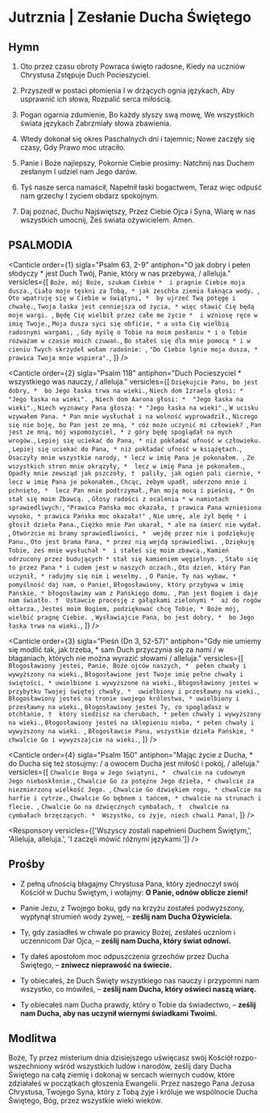 # Jutrznia | Zesłanie Ducha Świętego

<OpeningVersicle />

## Hymn

1. Oto przez czasu obroty
Powraca święto radosne,
Kiedy na uczniów Chrystusa
Zstępuje Duch Pocieszyciel.

2. Przyszedł w postaci płomienia
I w drżących ognia językach,
Aby usprawnić ich słowa,
Rozpalić serca miłością.

3. Pogan ogarnia zdumienie,
Bo każdy słyszy swą mowę,
We wszystkich świata językach
Zabrzmiały słowa zbawienia.

4. Wtedy dokonał się okres
Paschalnych dni i tajemnic;
Nowe zaczęły się czasy,
Gdy Prawo moc utraciło.

5. Panie i Boże najlepszy,
Pokornie Ciebie prosimy:
Natchnij nas Duchem zesłanym
I udziel nam Jego darów.

6. Tyś nasze serca namaścił,
Napełnił łaski bogactwem,
Teraz więc odpuść nam grzechy
I życiem obdarz spokojnym.

7. Daj poznać, Duchu Najświętszy,
Przez Ciebie Ojca i Syna,
Wiarę w nas wszystkich umocnij,
Żeś świata ożywicielem. Amen.

## PSALMODIA

<Canticle
  order={1}
  sigla="Psalm 63, 2-9"
  antiphon="O jak dobry i pełen słodyczy * jest Duch Twój, Panie, który w nas przebywa, / alleluja."
  versicles={[
    `Boże, mój Boże, szukam Ciebie * 
i pragnie Ciebie moja dusza.`,
    `Ciało moje tęskni za Tobą, *
jak zeschła ziemia łaknąca wody. `,
    `Oto wpatruję się w Ciebie w świątyni, * 
by ujrzeć Twą potęgę i chwałę.`,
    `Twoja łaska jest cenniejsza od życia, *
więc sławić Cię będą moje wargi. `,
    `Będę Cię wielbił przez całe me życie * 
i wzniosę ręce w imię Twoje.`,
    `Moja dusza syci się obficie, *
a usta Cię wielbią radosnymi wargami, `,
    `Gdy myślę o Tobie na moim posłaniu *
i o Tobie rozważam w czasie moich czuwań.`,
    `Bo stałeś się dla mnie pomocą *
i w cieniu Twych skrzydeł wołam radośnie: `,
    `"Do Ciebie lgnie moja dusza, *
prawica Twoja mnie wspiera".`,
  ]}
/>

<Canticle
  order={2}
  sigla="Psalm 118"
  antiphon="Duch Pocieszyciel * wszystkiego was nauczy, / alleluja."
  versicles={[
    `Dziękujcie Panu, bo jest dobry, * 
bo Jego łaska trwa na wieki.`,
    `Niech dom Izraela głosi: *
"Jego łaska na wieki". `,
    `Niech dom Aarona głosi: * 
"Jego łaska na wieki".`,
    `Niech wyznawcy Pana głoszą: *
"Jego łaska na wieki".`,
    `W ucisku wzywałem Pana. *
Pan mnie wysłuchał i na wolność wyprowadził.`,
    `Niczego się nie boję, bo Pan jest ze mną, *
cóż może uczynić mi człowiek? `,
    `Pan jest ze mną, mój wspomożyciel, *
z góry będę spoglądał na mych wrogów.`,
    `Lepiej się uciekać do Pana, *
niż pokładać ufność w człowieku. `,
    `Lepiej się uciekać do Pana, *
niż pokładać ufność w książętach.`,
    `Osaczyły mnie wszystkie narody, *
lecz w imię Pana je pokonałem. `,
    `Ze wszystkich stron mnie okrążyły, * 
lecz w imię Pana je pokonałem.`,
    `Opadły mnie zewsząd jak pszczoły, † 
paliły, jak ogień pali ciernie, *
lecz w imię Pana je pokonałem.`,
    `Chcąc, żebym upadł, uderzono mnie i pchnięto, * 
lecz Pan mnie podtrzymał.`,
    `Pan moją mocą i pieśnią, *
On stał się moim Zbawcą. `,
    `Głosy radości z ocalenia *
w namiotach sprawiedliwych:`,
    `"Prawica Pańska moc okazała, †
prawica Pana wzniesiona wysoko, *
prawica Pańska moc okazała!" `,
    `Nie umrę, ale żył będę *
i głosił dzieła Pana.`,
    `Ciężko mnie Pan ukarał, *
ale na śmierć nie wydał. `,
    `Otwórzcie mi bramy sprawiedliwości, * 
wejdę przez nie i podziękuję Panu.`,
    `Oto jest brama Pana, *
przez nią wejdą sprawiedliwi. `,
    `Dziękuję Tobie, żeś mnie wysłuchał * 
i stałeś się moim zbawcą.`,
    `Kamień odrzucony przez budujących *
stał się kamieniem węgielnym. `,
    `Stało się to przez Pana *
i cudem jest w naszych oczach.`,
    `Oto dzień, który Pan uczynił, *
radujmy się nim i weselmy. `,
    `O Panie, Ty nas wybaw, * 
pomyślność daj nam, o Panie!`,
    `Błogosławiony, który przybywa w imię Pańskie, *
błogosławimy wam z Pańskiego domu. `,
    `Pan jest Bogiem i daje nam światło. † 
Ustawcie procesję z gałązkami zielonymi * 
aż do rogów ołtarza.`,
    `Jesteś moim Bogiem, podziękować chcę Tobie, *
Boże mój, wielbić pragnę Ciebie. `,
    `Wysławiajcie Pana, bo jest dobry, * 
bo Jego łaska trwa na wieki.`,
  ]}
/>

<Canticle
  order={3}
  sigla="Pieśń (Dn 3, 52-57)"
  antiphon="Gdy nie umiemy się modlić tak, jak trzeba, * sam Duch przyczynia się za nami / w błaganiach, których nie można wyrazić słowami / alleluja."
  versicles={[
    `Błogosławiony jesteś, Panie, Boże ojców naszych, * 
pełen chwały i wywyższony na wieki.`,
    `Błogosławione jest Twoje imię pełne chwały i świętości, *
uwielbione i wywyższone na wieki.`,
    `Błogosławiony jesteś w przybytku Twojej świętej chwały, * 
uwielbiony i przesławny na wieki.`,
    `Błogosławiony jesteś na tronie swojego królestwa, *
uwielbiony i przesławny na wieki.`,
    `Błogosławiony jesteś Ty, co spoglądasz w otchłanie, † 
który siedzisz na cherubach, *
pełen chwały i wywyższony na wieki.`,
    `Błogosławiony jesteś na sklepieniu nieba, *
pełen chwały i wywyższony na wieki. `,
    `Błogosławcie Pana, wszystkie dzieła Pańskie, * 
chwalcie Go i wywyższajcie na wieki.`,
  ]}
/>

<Canticle
  order={4}
  sigla="Psalm 150"
  antiphon="Mając życie z Ducha, * do Ducha się też stosujmy: / a owocem Ducha jest miłość i pokój, / alleluja."
  versicles={[
    `Chwalcie Boga w Jego świątyni, * 
chwalcie na cudownym Jego nieboskłonie.`,
    `Chwalcie Go za potężne Jego dzieła, *
chwalcie za niezmierzoną wielkość Jego. `,
    `Chwalcie Go dźwiękiem rogu, *
chwalcie na harfie i cytrze.`,
    `Chwalcie Go bębnem i tańcem, *
chwalcie na strunach i flecie. `,
    `Chwalcie Go na dźwięcznych cymbałach, † 
chwalcie na cymbałach brzęczących. * 
Wszystko, co żyje, niech chwali Pana!`,
  ]}
/>

<Passage sigla="Dz 5, 30-32" passage="Bóg naszych ojców wskrzesił Jezusa, którego straciliście, przybiwszy do krzyża. Bóg wywyższył Go na prawicę swoją jako Władcę i Zbawiciela, aby dać Izraelowi nawrócenie i odpuszczenie grzechów. Dajemy temu świadectwo my właśnie oraz Duch Święty, którego Bóg udzielił tym, którzy są Mu posłuszni." />

<Responsory versicles={['Wszyscy zostali napełnieni Duchem Świętym,', 'Alleluja, alleluja.', 'I zaczęli mówić różnymi językami.']} />

<Benedictus antiphon="Przyjmijcie Ducha Świętego: * którym grzechy odpuścicie, są im odpuszczone, / alleluja." />

## Prośby

- Z pełną ufnością błagajmy Chrystusa Pana, który zjednoczył swój Kościół w Duchu Świętym, i wołajmy: **O Panie, odnów oblicze ziemi!**

- Panie Jezu, z Twojego boku, gdy na krzyżu zostałeś podwyższony, wypłynął strumień wody żywej, – **ześlij nam Ducha Ożywiciela.**

- Ty, gdy zasiadłeś w chwale po prawicy Bożej, zesłałeś uczniom i uczennicom Dar Ojca, – **ześlij nam Ducha, który świat odnowi.**

- Ty dałeś apostołom moc odpuszczenia grzechów przez Ducha Świętego, – **zniwecz nieprawość na świecie.**

- Ty obiecałeś, że Duch Święty wszystkiego nas nauczy i przypomni nam wszystko, co mówiłeś, – **ześlij nam Ducha, który oświeci naszą wiarę.**

- Ty obiecałeś nam Ducha prawdy, który o Tobie da świadectwo, – **ześlij nam Ducha, aby nas uczynił wiernymi świadkami Twoimi.**

<CustomIntercessions type="lauds" />

<KyrieEleison />

<LordsPrayer />

## Modlitwa

Boże, Ty przez misterium dnia dzisiejszego uświęcasz swój Kościół rozpo-wszechniony wśród wszystkich ludów i narodów, ześlij dary Ducha Świętego na całą ziemię i dokonaj w sercach wiernych cudów, które zdziałałeś w początkach głoszenia Ewangelii. Przez naszego Pana Jezusa Chrystusa, Twojego Syna, który z Tobą żyje i króluje we wspólnocie Ducha Świętego, Bóg, przez wszystkie wieki wieków.

<Amen />

<BlessingAndConcludingVersicle />
